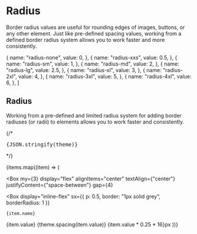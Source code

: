 

<Meta title="Foundations/Sizes/Radius" />

# Radius

Border radius values are useful for rounding edges of images, buttons, or any other element. Just like pre-defined spacing values, working from a defined border radius system allows you to work faster and more consistently.

  {
    name: "radius-none",
    value: 0,
  },
  {
    name: "radius-xxs",
    value: 0.5,
  },
  {
    name: "radius-sm",
    value: 1,
  },
  {
    name: "radius-md",
    value: 2,
  },
  {
    name: "radius-lg",
    value: 2.5,
  },
  {
    name: "radius-xl",
    value: 3,
  },
  {
    name: "radius-2xl",
    value: 4,
  },
  {
    name: "radius-3xl",
    value: 5,
  },
  {
    name: "radius-4xl",
    value: 6,
  },
]

## Radius

Working from a pre-defined and limited radius system for adding border radiuses (or radii) to elements allows you to work faster and consistently.

{/* <pre>{JSON.stringify(theme)}</pre> */}

{items.map((item) => (

<Box
  my={3}
  display="flex"
  alignItems="center"
  textAlign={"center"}
  justifyContent={"space-between"}
  gap={4}
>
  <Box
    display="inline-flex"
    sx={{ p: 0.5, border: "1px solid grey", borderRadius: 1 }}
  >
    {item.name}
  </Box>
  <Box display="inline-flex">{item.value}</Box>
  <Box display="inline-flex">{theme.spacing(item.value)}</Box>
  <Box display="inline-flex">{item.value * 0.25 * 16}px</Box>
  <Box
    sx={{
      width: 120,
      height: 36,
      borderRadius: item.value,
      bgcolor: theme.palette.primary["50"],
      border: 1,
      borderColor: theme.palette.primary["500"],
      // borderTop: 1,
      // borderRight: 1,
    }}
  />
</Box>
))}
